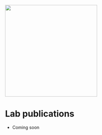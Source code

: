 ![](HeinsbergLab.png){fig-align="center" width="300"}

# Lab publications {.unnumbered}

* Coming soon 
